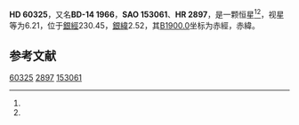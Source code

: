 {{Starbox begin
| name = HD 60325
}}
{{Starbox observe
| epoch = [[J2000.0|J2000.0]]
| constell = {{星座名待查}}<ref name=SIMBAD>{{cite web
 | url=http://simbad.u-strasbg.fr/simbad/sim-id?Ident=HR+2897
 | title=Pulsating variable Star
 | publisher=Centre de Données astronomiques de Strasbourg
 | work=SIMBAD
 | accessdate=2012-07-13
 | archive-date=2016-03-17
 | archive-url=https://web.archive.org/web/20160317091419/http://simbad.u-strasbg.fr/simbad/sim-id?Ident=HR+2897
 | dead-url=no
 }}</ref><ref name=DATA>{{cite web
 | url=http://vizier.u-strasbg.fr/viz-bin/VizieR-5?-out.add=.&-source=5050&-corr=PK=HR&-out.max=9999&HR=2897
 | title=VizieR Detailed Page
 | accessdate=2012-07-13
 | archive-date=2016-03-05
 | archive-url=https://web.archive.org/web/20160305202528/http://vizier.u-strasbg.fr/viz-bin/VizieR-5?-out.add=.&-source=5050&-corr=PK=HR&-out.max=9999&HR=2897
 | dead-url=no
 }}</ref>
| 星官 = 
| ra = {{RA|7|33|22.1}}<ref name=SIMBAD /><ref name=DATA />
| dec = {{DEC|-14|20|18}}<ref name=SIMBAD /><ref name=DATA />
| appmag_v = 6.21<ref name=SIMBAD /><ref name=DATA />
}}
{{Starbox character
| class = B1V<ref name=SIMBAD /><ref name=DATA />
| b-v = -0.04<ref name=SIMBAD /><ref name=DATA />
| u-b = -0.71<ref name=SIMBAD /><ref name=DATA />
| r-i = <ref name=SIMBAD /><ref name=DATA />
| variable = 
}}
{{Starbox astrometry
| radial_v = -0.71
| prop_mo_ra = 22
| parallax = 
| p_error = 
}}
{{Starbox catalog
| names =BD-14 1966，[[SAO星表|SAO]] 153061，[[HD星表|HD]] 60325，[[HR星表|HR]] 2897}}
{{Starbox reference |Simbad=HR+2897}}
{{Starbox end}}

'''HD 60325'''，又名'''BD-14 1966'''，'''SAO 153061'''、'''HR 2897'''，是一颗恒星<ref name=SIMBAD /><ref name=DATA />，视星等为6.21，位于[[銀道座標系|銀經]]230.45，[[銀道座標系|銀緯]]2.52，其[[B1900.0|B1900.0]]坐标为赤經{{RA|7|28|46.1}}，赤緯{{DEC|-14|2.52|22}}。

== 参考文献 ==
{{reflist}}

{{star-stub}}

[[Category:HD和HDE天體|60325]]
[[Category:HR天體|2897]]
[[Category:SAO天體|153061]]